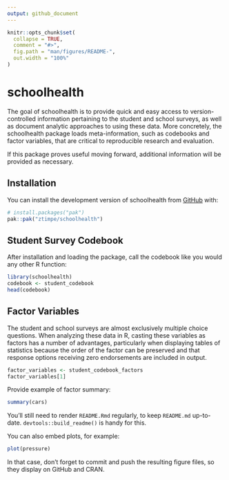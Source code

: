 ```yaml
---
output: github_document
---
```


<!-- README.md is generated from README.Rmd. Please edit that file -->

```r
knitr::opts_chunk$set(
  collapse = TRUE,
  comment = "#>",
  fig.path = "man/figures/README-",
  out.width = "100%"
)
```

# schoolhealth

<!-- badges: start -->
<!-- badges: end -->

The goal of schoolhealth is to provide quick and easy access to version-controlled information pertaining to the student and school surveys, as well as document analytic approaches to using these data. More concretely, the schoolhealth package loads meta-information, such as codebooks and factor variables, that are critical to reproducible research and evaluation. 

If this package proves useful moving forward, additional information will be provided as necessary.

## Installation

You can install the development version of schoolhealth from [GitHub](https://github.com/) with:

``` r
# install.packages("pak")
pak::pak("ztimpe/schoolhealth")
```

## Student Survey Codebook

After installation and loading the package, call the codebook like you would any other R function:

```r
library(schoolhealth)
codebook <- student_codebook
head(codebook)
```

## Factor Variables

The student and school surveys are almost exclusively multiple choice questions. When analyzing these data in R, casting these variables as factors has a number of advantages, particularly when displaying tables of statistics because the order of the factor can be preserved and that response options receiving zero endorsements are included in output.

```r
factor_variables <- student_codebook_factors
factor_variables[1]
```

Provide example of factor summary:
```r
summary(cars)
```

You'll still need to render `README.Rmd` regularly, to keep `README.md` up-to-date. `devtools::build_readme()` is handy for this.

You can also embed plots, for example:

```r
plot(pressure)
```

In that case, don't forget to commit and push the resulting figure files, so they display on GitHub and CRAN.
